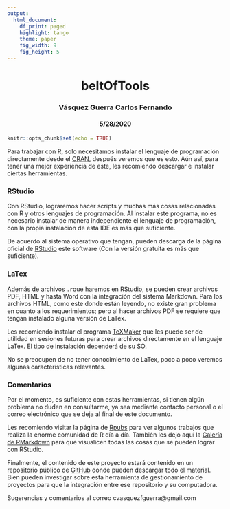 ```yaml
---
output: 
  html_document:
    df_print: paged
    highlight: tango
    theme: paper
    fig_width: 9
    fig_height: 5
---
```


<center> <h1>beltOfTools</h1> </center>
<center> <h3>Vásquez Guerra Carlos Fernando</h3> </center>
<center> <h4>5/28/2020</h4> </center>

```r
knitr::opts_chunk$set(echo = TRUE)
```

Para trabajar con R, solo necesitamos instalar el lenguaje de programación directamente desde el [CRAN](https://www.r-project.org), después veremos que es esto. Aún así, para tener una mejor experiencia de este, les recomiendo descargar e instalar ciertas herramientas.

### RStudio

Con RStudio, lograremos hacer scripts y muchas más cosas relacionadas con R y otros lenguajes de programación. Al instalar este programa, no es necesario instalar de manera independiente el lenguaje de programación, con la propia instalación de esta IDE es más que suficiente.

De acuerdo al sistema operativo que tengan, pueden descarga de la página oficial de [RStudio](https://rstudio.com/products/rstudio/download/) este software (Con la versión gratuita es más que suficiente).

### LaTex

Además de archivos `.r`que haremos en RStudio, se pueden crear archivos PDF, HTML y hasta Word con la integración del sistema Markdown. Para los archivos HTML, como este donde están leyendo, no existe gran problema en cuanto a los requerimientos; pero al hacer archivos PDF se requiere que tengan instalado alguna versión de LaTex.

Les recomiendo instalar el programa [TeXMaker](https://www.xm1math.net/texmaker/download.html) que les puede ser de utilidad en sesiones futuras para crear archivos directamente en el lenguaje LaTex. El tipo de instalación dependerá de su SO.

No se preocupen de no tener conocimiento de LaTex, poco a poco veremos algunas características relevantes.

### Comentarios

Por el momento, es suficiente con estas herramientas, si tienen algún problema no duden en consultarme, ya sea mediante contacto personal o el correo electrónico que se deja al final de este documento.

Les recomiendo visitar la página de [Rpubs](https://rpubs.com) para ver algunos trabajos que realiza la enorme comunidad de R día a día. También les dejo aquí la [Galería de RMarkdown](https://rmarkdown.rstudio.com/gallery.html) para que visualicen todas las cosas que se pueden lograr con RStudio. 

Finalmente, el contenido de este proyecto estará contenido en un repositorio público de [GitHub](https://github.com/CarlosFernandoVG/RFCMAY2020) donde pueden descargar todo el material. Bien pueden investigar sobre esta herramienta de gestionamiento de proyectos para que la integración entre ese repositorio y su computadora.

Sugerencias y comentarios al correo cvasquezfguerra@gmail.com
